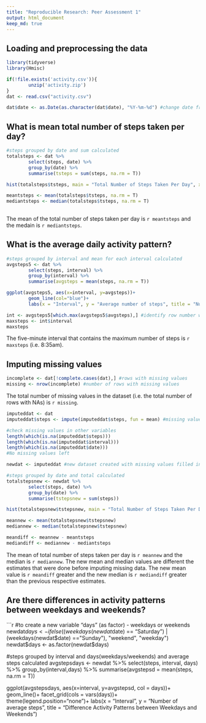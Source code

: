 ```yaml
---
title: "Reproducible Research: Peer Assessment 1"
output: html_document
keep_md: true
---
```



## Loading and preprocessing the data
```r
library(tidyverse)
library(Hmisc)

if(!file.exists('activity.csv')){
        unzip('activity.zip')
}
dat <- read.csv("activity.csv")

dat$date <- as.Date(as.character(dat$date), "%Y-%m-%d") #change date from chr to date format 

```


## What is mean total number of steps taken per day?
```r
#steps grouped by date and sum calculated
totalsteps <- dat %>% 
        select(steps, date) %>%
        group_by(date) %>%
        summarise(tsteps = sum(steps, na.rm = T))

hist(totalsteps$tsteps, main = "Total Number of Steps Taken Per Day", xlab = "Total number of steps")

meantsteps <- mean(totalsteps$tsteps, na.rm = T)
mediantsteps <- median(totalsteps$tsteps, na.rm = T)
       
```

The mean of the total number of steps taken per day is `r meantsteps` and the medain is `r mediantsteps`.

## What is the average daily activity pattern?
```r
#steps grouped by interval and mean for each interval calculated
avgsteps5 <- dat %>%
        select(steps, interval) %>%
        group_by(interval) %>%
        summarise(avgsteps = mean(steps, na.rm = T))

ggplot(avgsteps5, aes(x=interval, y=avgsteps))+
        geom_line(col="blue")+
        labs(x = "Interval", y = "Average number of steps", title = "Number of Steps in Each Five-minute Interval")

int <- avgsteps5[which.max(avgsteps5$avgsteps),] #identify row number with max number of average steps
maxsteps <- int$interval
maxsteps
```
The five-minute interval that contains the maximum number of steps is `r maxsteps` (i.e. 8:35am).

## Imputing missing values
```r

incomplete <- dat[!complete.cases(dat),] #rows with missing values
missing <- nrow(incomplete) #number of rows with missing values
```
The total number of missing values in the dataset (i.e. the total number of rows with NAs) is `r missing`.

```r
imputeddat <- dat
imputeddat$steps <- impute(imputeddat$steps, fun = mean) #missing values for "steps" were filled in with the mean value

#check missing values in other variables
length(which(is.na(imputeddat$steps)))
length(which(is.na(imputeddat$interval)))
length(which(is.na(imputeddat$date)))
#No missing values left

newdat <- imputeddat #new dataset created with missing values filled in

#steps grouped by date and total calculated
totalstepsnew <- newdat %>% 
        select(steps, date) %>%
        group_by(date) %>%
        summarise(tstepsnew = sum(steps))

hist(totalstepsnew$tstepsnew, main = "Total Number of Steps Taken Per Day", xlab = "Total number of steps")

meannew <- mean(totalstepsnew$tstepsnew)
mediannew <- median(totalstepsnew$tstepsnew)

meandiff <- meannew - meantsteps
mediandiff <- mediannew - mediantsteps

```
The mean of total number of steps taken per day is `r meannew` and the median is `r mediannew`.
The new mean and median values are different the estimates that were done before imputing missing data.
The new mean value is `r meandiff` greater and the new median is `r mediandiff` greater than the previous respective estimates.


## Are there differences in activity patterns between weekdays and weekends?
```r
#to create a new variable "days" (as factor) - weekdays or weekends
newdat$days <- ifelse((weekdays(newdat$date) == "Saturday") | (weekdays(newdat$date) =="Sunday"), "weekend", "weekday")
newdat$days <- as.factor(newdat$days)

#steps grouped by interval and days(weekdays/weekends) and average steps calculated
avgstepsdays <- newdat %>%
        select(steps, interval, days) %>%
        group_by(interval,days) %>%
        summarise(avgstepsd = mean(steps, na.rm = T))

ggplot(avgstepsdays, aes(x=interval, y=avgstepsd, col = days))+
        geom_line()+
        facet_grid(cols = vars(days))+
        theme(legend.position="none")+
        labs(x = "Interval", y = "Number of average steps", title = "Difference Activity Patterns between Weekdays and Weekends")